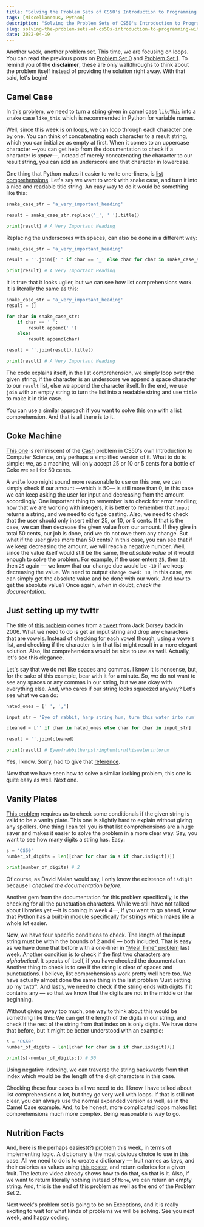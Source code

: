 ```yaml
---
title: "Solving the Problem Sets of CS50's Introduction to Programming with Python — One at a Time: Problem Set 2"
tags: [Miscellaneous, Python]
description: "Solving the Problem Sets of CS50's Introduction to Programming with Python — One at a Time: Problem Set 2"
slug: solving-the-problem-sets-of-cs50s-introduction-to-programming-with-python-problem-set-2
date: 2022-04-19
---
```


Another week, another problem set. This time, we are focusing on loops.
You can read the previous posts on [Problem Set 0](https://rivea0.github.io/blog/solving-the-problem-sets-of-cs50s-introduction-to-programming-with-python-problem-set-0/) and [Problem Set 1](https://rivea0.github.io/blog/solving-the-problem-sets-of-cs50s-introduction-to-programming-with-python-problem-set-1/). To remind you of the **disclaimer**, these are only walkthroughs to think about the problem itself instead of providing the solution right away. With that said, let's begin!

## Camel Case
In [this problem](https://cs50.harvard.edu/python/2022/psets/2/camel/), we need to turn a string given in camel case `likeThis` into a snake case `like_this` which is recommended in Python for variable names.

Well, since this week is on loops, we can loop through each character one by one. You can think of concatenating each character to a result string, which you can initialize as empty at first. When it comes to an uppercase character —you can get help from the documentation to check if a character _is upper_—, instead of merely concatenating the character to our result string, you can add an underscore and that character in lowercase.

One thing that Python makes it easier to write one-liners, is [list comprehensions](https://docs.python.org/3/tutorial/datastructures.html#list-comprehensions). Let's say we want to work with snake case, and turn it into a nice and readable title string. An easy way to do it would be something like this:

```python
snake_case_str = 'a_very_important_heading'

result = snake_case_str.replace('_', ' ').title()

print(result) # A Very Important Heading
```

Replacing the underscores with spaces, can also be done in a different way:

```python
snake_case_str = 'a_very_important_heading'

result = ''.join([' ' if char == '_' else char for char in snake_case_str]).title()

print(result) # A Very Important Heading
```

It is true that it looks uglier, but we can see how list comprehensions work. It is literally the same as this:

```python
snake_case_str = 'a_very_important_heading'
result = []

for char in snake_case_str:
    if char == '_':
        result.append(' ')
    else:
        result.append(char)

result = ''.join(result).title()

print(result) # A Very Important Heading
```

The code explains itself, in the list comprehension, we simply loop over the given string, if the character is an underscore we append a space character to our `result` list, else we append the character itself.  In the end, we use `join` with an empty string to turn the list into a readable string and use `title` to make it in title case.

You can use a similar approach if you want to solve this one with a list comprehension. And that is all there is to it. 

## Coke Machine
[This one](https://cs50.harvard.edu/python/2022/psets/2/coke/) is reminiscent of the [Cash](https://cs50.harvard.edu/x/2022/psets/1/cash/) problem in CS50's own Introduction to Computer Science, only perhaps a simplified version of it. What to do is simple: we, as a machine, will only accept 25 or 10 or 5 cents for a bottle of Coke we sell for 50 cents.

A `while` loop might sound more reasonable to use on this one, we can simply check if our amount —which is 50— is still more than 0, in this case we can keep asking the user for input and decreasing from the amount accordingly. One important thing to remember is to check for error handling; now that we are working with integers, it is better to remember that `input` returns a string, and we need to do type casting. Also, we need to check that the user should only insert either 25, or 10, or 5 cents. If that is the case, we can then decrease the given value from our amount. If they give in total 50 cents, our job is done, and we do not owe them any change. But what if the user gives more than 50 cents? In this case, you can see that if we keep decreasing the amount, we will reach a negative number. Well, since the value itself would still be the same, the _absolute value_ of it would enough to solve the problem.
For example, if the user enters `25`, then `10`, then `25` again — we know that our change due would be `-10` if we keep decreasing the value. We need to output `Change owed: 10`, in this case, we can simply get the absolute value and be done with our work. And how to get the absolute value? Once again, when in doubt, _check the documentation_.

## Just setting up my twttr
The title of [this problem](https://cs50.harvard.edu/python/2022/psets/2/twttr/) comes from a [tweet](https://twitter.com/jack/status/20?s=20&t=EdMJ7PnkB6OXvd_M74qVdQ) from Jack Dorsey back in 2006. What we need to do is get an input string and drop any characters that are vowels. Instead of checking for each vowel though, using a vowels list, and checking if the character is in that list might result in a more elegant solution. Also, list comprehensions would be nice to use as well. Actually, let's see this elegance.

Let's say that we do not like spaces and commas. I know it is nonsense, but, for the sake of this example, bear with it for a minute. So, we do not want to see any spaces or any commas in our string, but we are okay with everything else. And, who cares if our string looks squeezed anyway? Let's see what we can do:

```python
hated_ones = [' ', ',']

input_str = 'Eye of rabbit, harp string hum, turn this water into rum'

cleaned = ['' if char in hated_ones else char for char in input_str]

result = ''.join(cleaned)

print(result) # Eyeofrabbitharpstringhumturnthiswaterintorum
```

Yes, I know. Sorry, had to give that [reference](https://harrypotter.fandom.com/wiki/Eye_of_rabbit,_harp_string_hum,_turn_this_water_into_rum).

Now that we have seen how to solve a similar looking problem, this one is quite easy as well. Next one.

## Vanity Plates
[This problem](https://cs50.harvard.edu/python/2022/psets/2/plates/) requires us to check some conditionals if the given string is valid to be a vanity plate.
This one is slightly hard to explain without giving any spoilers. One thing I can tell you is that list comprehensions are a huge saver and makes it easier to solve the problem in a more clear way. Say, you want to see how many digits a string has. Easy:

```python
s = 'CS50'
number_of_digits = len([char for char in s if char.isdigit()])

print(number_of_digits) # 2
```

Of course, as David Malan would say, I only know the existence of `isdigit` because I _checked the documentation before_. 

Another gem from the documentation for this problem specifically, is the checking for all the punctuation characters. While we still have not talked about libraries yet —it is coming in week 4—, if you want to go ahead, know that Python has a [built-in module specifically for strings](https://docs.python.org/3/library/string.html) which makes life a whole lot easier. 

Now, we have four specific conditions to check. The length of the input string must be within the bounds of 2 and 6 — both included. That is easy as we have done that before with a one-liner in ["Meal Time" problem](https://rivea0.github.io/blog/solving-the-problem-sets-of-cs50s-introduction-to-programming-with-python-problem-set-1/) last week. Another condition is to check if the first two characters are _alphabetical_. It speaks of itself, if you have checked the documentation. Another thing to check is to see if the string is clear of spaces and punctuations. I believe, list comprehensions work pretty well here too. We have actually almost done the same thing in the last problem "Just setting up my twttr". And lastly, we need to check if the string ends with digits if it contains any — so that we know that the digits are not in the middle or the beginning. 

Without giving away too much, one way to think about this would be something like this: We can get the length of the digits in our string, and check if the rest of the string from that index on is only digits. We have done that before, but it might be better understood with an example:

```python
s = 'CS50'
number_of_digits = len([char for char in s if char.isdigit()])

print(s[-number_of_digits:]) # 50
```

Using negative indexing, we can traverse the string backwards from that index which would be the length of the digit characters in this case.

Checking these four cases is all we need to do. I know I have talked about list comprehensions a lot, but they go very well with loops. If that is still not clear, you can always use the normal expanded version as well, as in the Camel Case example. And, to be honest, more complicated loops makes list comprehensions much more complex. Being reasonable is way to go.

## Nutrition Facts
And, here is the perhaps easiest(?) [problem](https://cs50.harvard.edu/python/2022/psets/2/nutrition/) this week, in terms of implementing logic.
A dictionary is the most obvious choice to use in this case. All we need to do is to create a dictionary — fruit names as keys, and their calories as values using [this poster](https://cs50.harvard.edu/python/2022/psets/2/nutrition/Nutrition-Information-for-Raw-Fruits---small-PDF-Poster.pdf), and return calories for a given fruit. The lecture video already shows how to do that, so that is it. Also, if we want to return literally nothing instead of `None`, we can return an empty string. And, this is the end of this problem as well as the end of the Problem Set 2.

Next week's problem set is going to be on Exceptions, and it is really exciting to wait for what kinds of problems we will be solving. 
See you next week, and happy coding.
